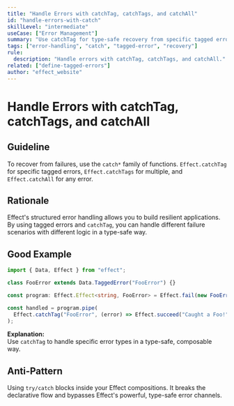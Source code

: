 ```yaml
---
title: "Handle Errors with catchTag, catchTags, and catchAll"
id: "handle-errors-with-catch"
skillLevel: "intermediate"
useCase: ["Error Management"]
summary: "Use catchTag for type-safe recovery from specific tagged errors, and catchAll to recover from any possible failure."
tags: ["error-handling", "catch", "tagged-error", "recovery"]
rule:
  description: "Handle errors with catchTag, catchTags, and catchAll."
related: ["define-tagged-errors"]
author: "effect_website"
---
```


# Handle Errors with catchTag, catchTags, and catchAll

## Guideline

To recover from failures, use the `catch*` family of functions.
`Effect.catchTag` for specific tagged errors, `Effect.catchTags` for multiple,
and `Effect.catchAll` for any error.

## Rationale

Effect's structured error handling allows you to build resilient applications.
By using tagged errors and `catchTag`, you can handle different failure
scenarios with different logic in a type-safe way.

## Good Example

```typescript
import { Data, Effect } from "effect";

class FooError extends Data.TaggedError("FooError") {}

const program: Effect.Effect<string, FooError> = Effect.fail(new FooError());

const handled = program.pipe(
  Effect.catchTag("FooError", (error) => Effect.succeed("Caught a Foo!")),
);
```

**Explanation:**  
Use `catchTag` to handle specific error types in a type-safe, composable way.

## Anti-Pattern

Using `try/catch` blocks inside your Effect compositions. It breaks the
declarative flow and bypasses Effect's powerful, type-safe error channels.
